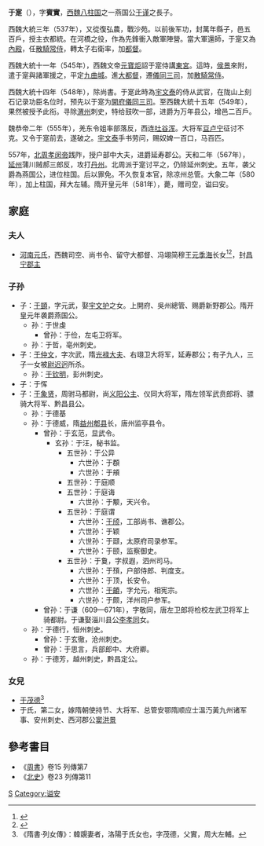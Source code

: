 {{noteTA
|1=zh-hant:于;zh-hans:于;于=>zh-hant:于;}}

'''于寔'''（{{bd|6世紀||581年||}}），字'''賓實'''，[[西魏|西魏]][[八柱国|八柱国]]之一燕国公[[于谨|于谨]]之長子。

西魏大統三年（537年），又從復弘農，戰沙苑。以前後军功，封萬年縣子，邑五百戶，授主衣都統。在河橋之役，作為先鋒衝入敵軍陣營。當大軍還師，于寔又為[[內殿|內殿]]，任[[散騎常侍|散騎常侍]]，轉太子右衛率，加[[都督|都督]]。

西魏大統十一年（545年），西魏文帝[[元寶炬|元寶炬]]詔于寔侍講[[東宮|東宮]]。這時，[[侯景|侯景]]來附，遣于寔與諸軍援之，平定[[九曲城|九曲城]]。進[[大都督|大都督]]，遷[[儀同三司|儀同三司]]，加[[散騎常侍|散騎常侍]]。

西魏大統十四年（548年），除尚書。于寔此時為[[宇文泰|宇文泰]]的侍从武官，在陇山上刻石记录功臣名位时，预先以于寔为[[開府儀同三司|開府儀同三司]]。至西魏大統十五年（549年），果然被授予此衔。寻除[[渭州|渭州]]刺史，特给鼓吹一部，进爵为万年县公，增邑二百戶。

魏恭帝二年（555年），羌东令姐率部落反，西连[[吐谷浑|吐谷浑]]。大将军[[豆卢宁|豆卢宁]]征讨不克。又令于寔前去，遂破之。[[宇文泰|宇文泰]]手书劳问，赐奴婢一百口，马百匹。

557年，[[北周孝闵帝|北周孝闵帝]]践阼，授户部中大夫，进爵延寿郡公。天和二年（567年），[[延州|延州]]蒲川贼郝三郎反，攻打[[丹州|丹州]]。北周派于寔讨平之，仍除延州刺史。五年，袭父爵為燕国公，进位柱国。后以罪免。不久恢复本官，除凉州总管。大象二年（580年），加上柱国，拜大左辅。隋开皇元年（581年），薨，赠司空，谥曰安。

==家庭==
===夫人===
*[[河南元氏|河南元氏]]，西魏司空、尚书令、留守大都督、冯翊简穆王[[元季海|元季海]]长女<ref name=autogenerated3>{{Citation| author=王素| year=2014年| title=《大唐西市博物馆新藏北朝墓志疏证》| periodical=《故宫学刊》| volume=| issue=2014年01期| pages=54-73| url=http://www.cnki.com.cn/Article/CJFDTOTAL-GGXK201401003.htm| doi=| oclc=| accessdate=2020-10-27| archive-date=2020-09-05| archive-url=https://web.archive.org/web/20200905052228/http://www.cnki.com.cn/Article/CJFDTOTAL-GGXK201401003.htm}}</ref><ref>{{Citation| author=傅清音| year=2019年| title=《新出元華光墓誌與元媛柔墓誌所見元魏宗女的婚姻和信仰》| periodical=《出土文献研究》| volume=| issue=00期| pages=410-422| url=http://www.cnki.com.cn/Article/CJFDTOTAL-CTWY201900031.htm| doi=| oclc=| accessdate=2021-12-20| archive-date=2021-08-24| archive-url=https://web.archive.org/web/20210824185441/http://www.cnki.com.cn/Article/CJFDTOTAL-CTWY201900031.htm}}</ref>，封[[昌宁郡主|昌宁郡主]]

===子孙===
*子：[[于顗|于顗]]，字元武，娶[[宇文护|宇文护]]之女。上開府、吳州總管、赐爵新野郡公。隋开皇元年袭爵燕国公。
**孙：于世虔
***曾孙：于俭，左屯卫将军。
**孙：于哲，亳州刺史。
*子：[[于仲文|于仲文]]，字次武，隋[[光禄大夫|光禄大夫]]、右翊卫大将军，延寿郡公；有子九人，三子一女被[[尉迟迥|尉迟迥]]所杀。
**孙：[[于钦明|于钦明]]，彭州刺史。
*子：于恽
*子：[[于象贤|于象贤]]，周驸马都尉，尚[[义阳公主|义阳公主]]、仪同大将军，隋左领军武贲郎将、骠骑大将军、黔昌县公。
**孙：于德基
**孙：于德威，隋[[益州|益州]][[郫县|郫县]]长，唐州监亭县令。
***曾孙：于玄范，显武令。
****玄孙：于汪，秘书监。
*****五世孙：于公异
******六世孙：于頵
******六世孙：于䪻
*****五世孙：于庭顺
*****五世孙：于庭诲
******六世孙：于颙，天兴令。
*****五世孙：于庭谓
******六世孙：[[于颀|于颀]]，工部尚书、谯郡公。
******六世孙：于颖
******六世孙：于颋，太原府司录参军。
******六世孙：于颐，监察御史。
*****五世孙：于敻，字叔遐，泗州司马。
******六世孙：于䪹，户部侍郎、判度支。
******六世孙：于顶，长安令。
******六世孙：[[于頔|于頔]]，字允元，相宪宗。
******六世孙：于颇，洋州司户参军。
***曾孙：于谦（609—671年），字敬同，唐左卫郎将检校左武卫将军上骑都尉。于谦娶淄川县公[[李孝同|李孝同]]女。
**孙：于德行，恒州刺史。
***曾孙：于玄徹，沧州刺史。
***曾孙：于思言，兵部郎中、大府卿。
**孙：于德芳，越州刺史，黔昌定公。

===女兒===
*[[于茂德|于茂德]]<ref>《隋書·列女傳》：韓覬妻者，洛陽于氏女也，字茂德，父實，周大左輔。</ref>
*于氏，第二女，嫁隋朝使持节、大将军、总管安鄂隋顺应士溫汅黃九州诸军事、安州刺史、西河郡公[[窦洪景|窦洪景]]

==參考書目==
*《[[周書|周書]]》卷15 列傳第7
*《[[北史|北史]]》卷23 列傳第11

[[Category:河南于氏|S]]
[[Category:谥安|Category:谥安]]